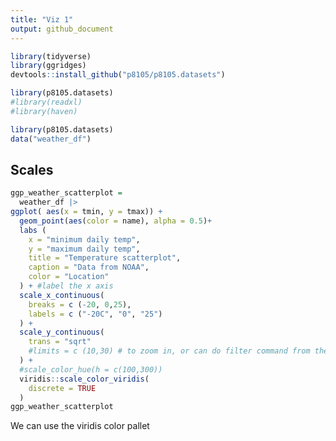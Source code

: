 ```yaml
---
title: "Viz 1"
output: github_document
---
```


```r
library(tidyverse)
library(ggridges)
devtools::install_github("p8105/p8105.datasets")

library(p8105.datasets)
#library(readxl)
#library(haven)
```

```r
library(p8105.datasets)
data("weather_df")
```

## Scales

```r
ggp_weather_scatterplot = 
  weather_df |>
ggplot( aes(x = tmin, y = tmax)) + 
  geom_point(aes(color = name), alpha = 0.5)+
  labs (
    x = "minimum daily temp",
    y = "maximum daily temp",
    title = "Temperature scatterplot",
    caption = "Data from NOAA",
    color = "Location"
  ) + #label the x axis
  scale_x_continuous(
    breaks = c (-20, 0,25),
    labels = c ("-20C", "0", "25")
  ) +
  scale_y_continuous(
    trans = "sqrt"
    #limits = c (10,30) # to zoom in, or can do filter command from the beginning 
  ) +
  #scale_color_hue(h = c(100,300))
  viridis::scale_color_viridis(
    discrete = TRUE
  )
ggp_weather_scatterplot
```
We can use the viridis color pallet

